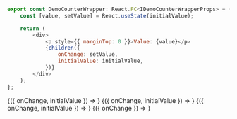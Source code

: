 
```javascript collapse=Код DemoCounterWrapper
export const DemoCounterWrapper: React.FC<IDemoCounterWrapperProps> = ({ initialValue = 0, children }) => {
    const [value, setValue] = React.useState(initialValue);

    return (
        <div>
            <p style={{ marginTop: 0 }}>Value: {value}</p>
            {children({
                onChange: setValue,
                initialValue: initialValue,
            })}
        </div>
    );
};
```

<Playground>
    <div style={flexStyle}>
        <DemoCounterWrapper initialValue={3}>
            {({ onChange, initialValue }) =>
                <Counter
                    initialValue={initialValue}
                    onChange={onChange}
                    min={3}
                    max={33}
                />
            }
        </DemoCounterWrapper>
        <DemoCounterWrapper initialValue={18}>
            {({ onChange, initialValue }) =>
                <Counter
                    initialValue={initialValue}
                    onChange={onChange}
                    min={3}
                    max={33}
                />
            }
        </DemoCounterWrapper>
        <DemoCounterWrapper initialValue={33}>
            {({ onChange, initialValue }) =>
                <Counter
                    initialValue={initialValue}
                    onChange={onChange}
                    min={3}
                    max={33}
                />
            }
        </DemoCounterWrapper>
        <DemoCounterWrapper>
            {({ onChange }) =>
                <Counter
                    onChange={onChange}
                    isDisabled
                />
            }
        </DemoCounterWrapper>
    </div>
</Playground>
